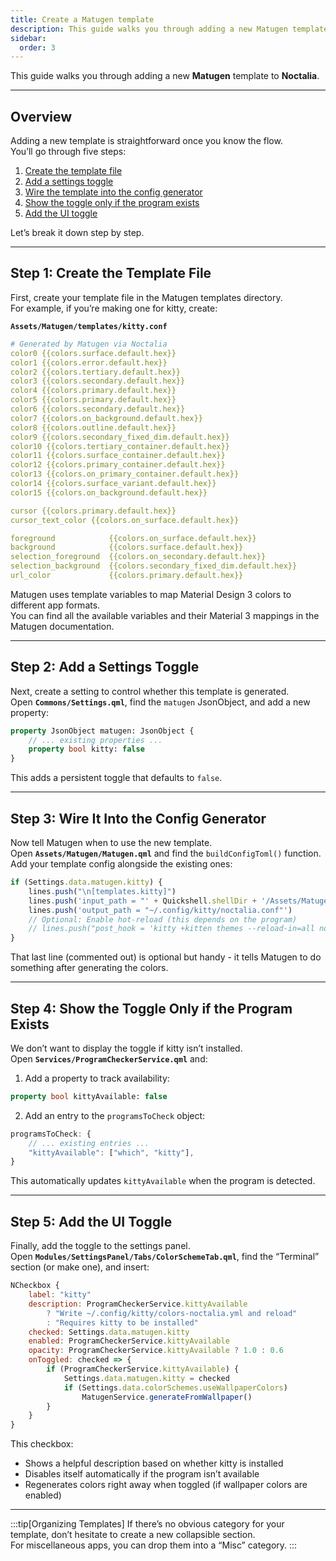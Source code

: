 ```yaml
---
title: Create a Matugen template
description: This guide walks you through adding a new Matugen template to Noctalia.
sidebar:
  order: 3
---
```


This guide walks you through adding a new **Matugen** template to **Noctalia**.

---

## Overview

Adding a new template is straightforward once you know the flow.  
You’ll go through five steps:

1. [Create the template file](#step-1-create-the-template-file)  
2. [Add a settings toggle](#step-2-add-a-settings-toggle)  
3. [Wire the template into the config generator](#step-3-wire-it-into-the-config-generator)  
4. [Show the toggle only if the program exists](#step-4-show-the-toggle-only-if-the-program-exists)  
5. [Add the UI toggle](#step-5-add-the-ui-toggle)

Let’s break it down step by step.

---

## Step 1: Create the Template File

First, create your template file in the Matugen templates directory.  
For example, if you’re making one for kitty, create:

**`Assets/Matugen/templates/kitty.conf`**

```yaml
# Generated by Matugen via Noctalia
color0 {{colors.surface.default.hex}}
color1 {{colors.error.default.hex}}
color2 {{colors.tertiary.default.hex}}
color3 {{colors.secondary.default.hex}}
color4 {{colors.primary.default.hex}}
color5 {{colors.primary.default.hex}}
color6 {{colors.secondary.default.hex}}
color7 {{colors.on_background.default.hex}}
color8 {{colors.outline.default.hex}}
color9 {{colors.secondary_fixed_dim.default.hex}}
color10 {{colors.tertiary_container.default.hex}}
color11 {{colors.surface_container.default.hex}}
color12 {{colors.primary_container.default.hex}}
color13 {{colors.on_primary_container.default.hex}}
color14 {{colors.surface_variant.default.hex}}
color15 {{colors.on_background.default.hex}}

cursor {{colors.primary.default.hex}}
cursor_text_color {{colors.on_surface.default.hex}}

foreground            {{colors.on_surface.default.hex}}
background            {{colors.surface.default.hex}}
selection_foreground  {{colors.on_secondary.default.hex}}
selection_background  {{colors.secondary_fixed_dim.default.hex}}
url_color             {{colors.primary.default.hex}}
```

Matugen uses template variables to map Material Design 3 colors to different app formats.  
You can find all the available variables and their Material 3 mappings in the Matugen documentation.

---

## Step 2: Add a Settings Toggle

Next, create a setting to control whether this template is generated.  
Open **`Commons/Settings.qml`**, find the `matugen` JsonObject, and add a new property:

```qml
property JsonObject matugen: JsonObject {
    // ... existing properties ...
    property bool kitty: false
}
```

This adds a persistent toggle that defaults to `false`.

---

## Step 3: Wire It Into the Config Generator

Now tell Matugen when to use the new template.  
Open **`Assets/Matugen/Matugen.qml`** and find the `buildConfigToml()` function.  
Add your template config alongside the existing ones:

```qml
if (Settings.data.matugen.kitty) {
    lines.push("\n[templates.kitty]")
    lines.push('input_path = "' + Quickshell.shellDir + '/Assets/Matugen/templates/kitty.conf"')
    lines.push('output_path = "~/.config/kitty/noctalia.conf"')
    // Optional: Enable hot-reload (this depends on the program)
    // lines.push("post_hook = 'kitty +kitten themes --reload-in=all noctalia'")
}
```

That last line (commented out) is optional but handy - it tells Matugen to do something after generating the colors.

---

## Step 4: Show the Toggle Only if the Program Exists

We don’t want to display the toggle if kitty isn’t installed.  
Open **`Services/ProgramCheckerService.qml`** and:

1. Add a property to track availability:

```qml
property bool kittyAvailable: false
```

2. Add an entry to the `programsToCheck` object:

```qml
programsToCheck: {
    // ... existing entries ...
    "kittyAvailable": ["which", "kitty"],
}
```

This automatically updates `kittyAvailable` when the program is detected.

---

## Step 5: Add the UI Toggle

Finally, add the toggle to the settings panel.  
Open **`Modules/SettingsPanel/Tabs/ColorSchemeTab.qml`**, find the “Terminal” section (or make one), and insert:

```qml
NCheckbox {
    label: "kitty"
    description: ProgramCheckerService.kittyAvailable
        ? "Write ~/.config/kitty/colors-noctalia.yml and reload"
        : "Requires kitty to be installed"
    checked: Settings.data.matugen.kitty
    enabled: ProgramCheckerService.kittyAvailable
    opacity: ProgramCheckerService.kittyAvailable ? 1.0 : 0.6
    onToggled: checked => {
        if (ProgramCheckerService.kittyAvailable) {
            Settings.data.matugen.kitty = checked
            if (Settings.data.colorSchemes.useWallpaperColors)
                MatugenService.generateFromWallpaper()
        }
    }
}
```

This checkbox:  
- Shows a helpful description based on whether kitty is installed  
- Disables itself automatically if the program isn’t available  
- Regenerates colors right away when toggled (if wallpaper colors are enabled)

---

:::tip[Organizing Templates]
If there’s no obvious category for your template, don’t hesitate to create a new collapsible section.  
For miscellaneous apps, you can drop them into a “Misc” category.
:::